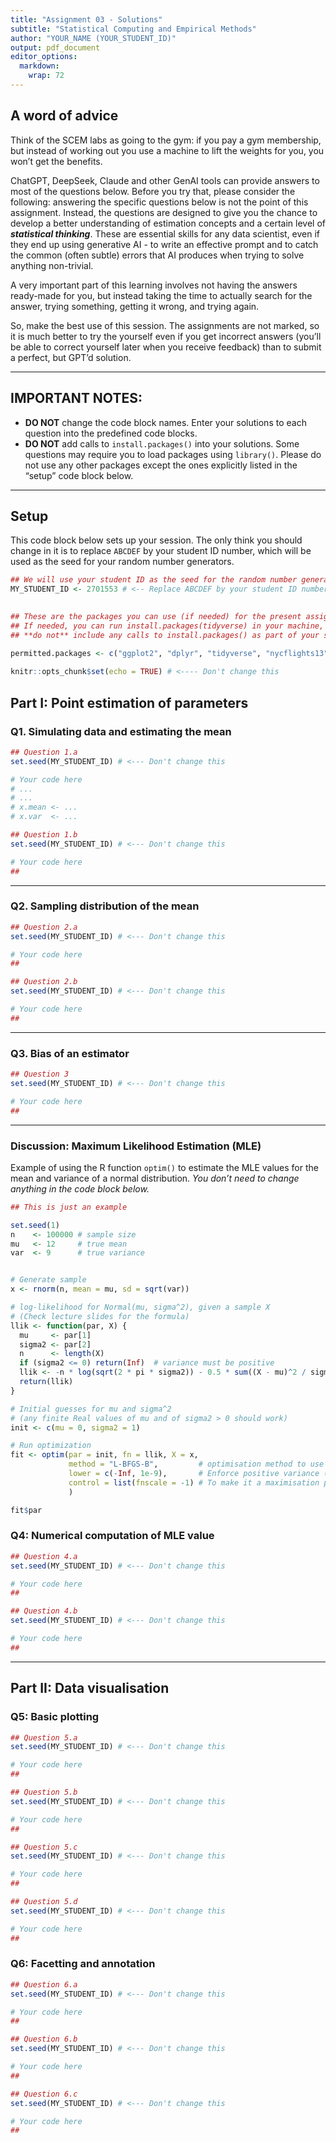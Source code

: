 ---
title: "Assignment 03 - Solutions"
subtitle: "Statistical Computing and Empirical Methods"
author: "YOUR_NAME (YOUR_STUDENT_ID)"
output: pdf_document
editor_options: 
  markdown: 
    wrap: 72
---

## A word of advice
Think of the SCEM labs as going to the gym: if you pay a gym membership, but instead of working out you use a machine to lift the weights for you, you won't get the benefits.

ChatGPT, DeepSeek, Claude and other GenAI tools can provide answers to most of the questions below. Before you try that, please consider the following: answering the specific questions below is not the point of this assignment. Instead, the questions are designed to give you the chance to develop a better understanding of estimation concepts and a certain level of _**statistical thinking**_. These are essential skills for any data scientist, even if they end up using generative AI - to write an effective prompt and to catch the common (often subtle) errors that AI produces when trying to solve anything non-trivial.

A very important part of this learning involves not having the answers ready-made for you, but instead taking the time to actually search for the answer, trying something, getting it wrong, and trying again.

So, make the best use of this session. The assignments are not marked, so it is much better to try the yourself even if you get incorrect answers (you'll be able to correct yourself later when you receive feedback) than to submit a perfect, but GPT'd solution.

-----

## IMPORTANT NOTES: 
- **DO NOT** change the code block names. Enter your solutions to each question into the predefined code blocks. 
- **DO NOT** add calls to `install.packages()` into your solutions. Some questions may require you to load packages using `library()`. Please do not use any other packages except the ones explicitly listed in the "setup" code block below. 

---

## Setup

This code block below sets up your session. The only think you should change in it is to replace `ABCDEF` by your student ID number, which will be used as the seed for your random number generators.

```{r setup, echo=FALSE}
## We will use your student ID as the seed for the random number generator.
MY_STUDENT_ID <- 2701553 # <-- Replace ABCDEF by your student ID number  
  

## These are the packages you can use (if needed) for the present assignment.
## If needed, you can run install.packages(tidyverse) in your machine, but 
## **do not** include any calls to install.packages() as part of your solution.
  
permitted.packages <- c("ggplot2", "dplyr", "tidyverse", "nycflights13") # <--- Don't change this

knitr::opts_chunk$set(echo = TRUE) # <---- Don't change this
```

## Part I: Point estimation of parameters

### Q1. Simulating data and estimating the mean

```{r Q1a}
## Question 1.a
set.seed(MY_STUDENT_ID) # <--- Don't change this

# Your code here
# ...
# ...
# x.mean <- ...
# x.var  <- ...
```

```{r Q1b}
## Question 1.b
set.seed(MY_STUDENT_ID) # <--- Don't change this

# Your code here
##

```

------------------------------------------------------------------------

### Q2. Sampling distribution of the mean

```{r Q2a}
## Question 2.a
set.seed(MY_STUDENT_ID) # <--- Don't change this

# Your code here
##

```

```{r Q2b}
## Question 2.b
set.seed(MY_STUDENT_ID) # <--- Don't change this

# Your code here
##

```

------------------------------------------------------------------------

### Q3. Bias of an estimator

```{r Q3}
## Question 3
set.seed(MY_STUDENT_ID) # <--- Don't change this

# Your code here
##

```

------------------------------------------------------------------------

### Discussion: Maximum Likelihood Estimation (MLE)

Example of using the R function `optim()` to estimate the MLE values for the mean 
and variance of a normal distribution. _You don't need to change anything in the 
code block below._

```{r example}
## This is just an example

set.seed(1)
n    <- 100000 # sample size
mu   <- 12     # true mean
var  <- 9      # true variance


# Generate sample
x <- rnorm(n, mean = mu, sd = sqrt(var))

# log-likelihood for Normal(mu, sigma^2), given a sample X
# (Check lecture slides for the formula)
llik <- function(par, X) {
  mu     <- par[1]
  sigma2 <- par[2]
  n      <- length(X)
  if (sigma2 <= 0) return(Inf)  # variance must be positive
  llik <- -n * log(sqrt(2 * pi * sigma2)) - 0.5 * sum((X - mu)^2 / sigma2)
  return(llik)
}

# Initial guesses for mu and sigma^2 
# (any finite Real values of mu and of sigma2 > 0 should work)
init <- c(mu = 0, sigma2 = 1) 

# Run optimization
fit <- optim(par = init, fn = llik, X = x, 
             method = "L-BFGS-B",         # optimisation method to use
             lower = c(-Inf, 1e-9),       # Enforce positive variance (minimal allowed value: 10^-9)
             control = list(fnscale = -1) # To make it a maximisation problem
             )

fit$par
```

### Q4: Numerical computation of MLE value

```{r Q4a}
## Question 4.a
set.seed(MY_STUDENT_ID) # <--- Don't change this

# Your code here
##

```

```{r Q4b}
## Question 4.b
set.seed(MY_STUDENT_ID) # <--- Don't change this

# Your code here
##

```

------------------------------------------------------------------------

## Part II: Data visualisation

### Q5: Basic plotting

```{r Q5a}
## Question 5.a
set.seed(MY_STUDENT_ID) # <--- Don't change this

# Your code here
##

```

```{r Q5b}
## Question 5.b
set.seed(MY_STUDENT_ID) # <--- Don't change this

# Your code here
##

```


```{r Q5c}
## Question 5.c
set.seed(MY_STUDENT_ID) # <--- Don't change this

# Your code here
##

```


```{r Q5d}
## Question 5.d
set.seed(MY_STUDENT_ID) # <--- Don't change this

# Your code here
##

```


### Q6: Facetting and annotation


```{r Q6a}
## Question 6.a
set.seed(MY_STUDENT_ID) # <--- Don't change this

# Your code here
##

```

```{r Q6b}
## Question 6.b
set.seed(MY_STUDENT_ID) # <--- Don't change this

# Your code here
##

```


```{r Q6c}
## Question 6.c
set.seed(MY_STUDENT_ID) # <--- Don't change this

# Your code here
##

```